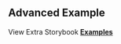 
<Head>
  <title>Material React Table Docs - Advanced Example</title>
</Head>

## Advanced Example

<Example />

View Extra Storybook **[Examples](https://www.material-react-table.dev/?path=/story/prop-playground--maximum-features)**
